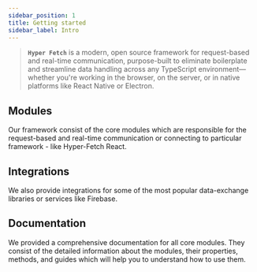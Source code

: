 ```yaml
---
sidebar_position: 1
title: Getting started
sidebar_label: Intro
---
```



> **`Hyper Fetch`** is a modern, open source framework for request-based and real-time communication, purpose-built to
> eliminate boilerplate and streamline data handling across any TypeScript environment—whether you're working in the
> browser, on the server, or in native platforms like React Native or Electron.

## Modules

Our framework consist of the core modules which are responsible for the request-based and real-time communication or
connecting to particular framework - like Hyper-Fetch React.

<Cards />

## Integrations

We also provide integrations for some of the most popular data-exchange libraries or services like Firebase.

<LinkCard
  type="promo"
  title="Check out our integrations"
  description="We have integrations for some of the most popular data-exchange libraries and services."
  to="/docs/integrations/getting-started"
/>

## Documentation

We provided a comprehensive documentation for all core modules. They consist of the detailed information about the
modules, their properties, methods, and guides which will help you to understand how to use them.
